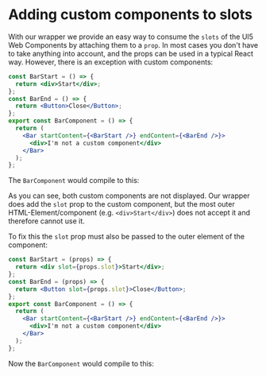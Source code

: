 
<Meta title="Handling Slots" />

# Adding custom components to slots

With our wrapper we provide an easy way to consume the `slots` of the UI5 Web Components by attaching them to a `prop`.
In most cases you don't have to take anything into account, and the props can be used in a typical React way. However, there is an exception with custom components:

```jsx
const BarStart = () => {
  return <div>Start</div>;
};
const BarEnd = () => {
  return <Button>Close</Button>;
};
export const BarComponent = () => {
  return (
    <Bar startContent={<BarStart />} endContent={<BarEnd />}>
      <div>I'm not a custom component</div>
    </Bar>
  );
};
```

The `BarComponent` would compile to this:

<FaultyBarComponent />

As you can see, both custom components are not displayed.
Our wrapper does add the `slot` prop to the custom component, but the most outer HTML-Element/component (e.g. `<div>Start</div>`) does not accept it and therefore cannot use it.

To fix this the `slot` prop must also be passed to the outer element of the component:

```jsx
const BarStart = (props) => {
  return <div slot={props.slot}>Start</div>;
};
const BarEnd = (props) => {
  return <Button slot={props.slot}>Close</Button>;
};
export const BarComponent = () => {
  return (
    <Bar startContent={<BarStart />} endContent={<BarEnd />}>
      <div>I'm not a custom component</div>
    </Bar>
  );
};
```

Now the `BarComponent` would compile to this:

<BarComponent />

<div style={{ height: 'var(--_ui5_bar_base_height)' }} />
<Footer style={{ position: 'fixed', bottom: 0, zIndex: 2, maxHeight: 'var(--_ui5_bar_base_height)' }} />
